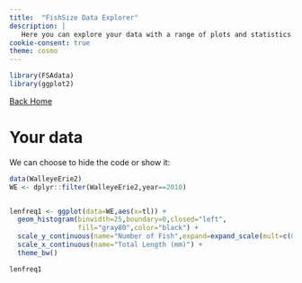 ```yaml
---
title:  "FishSize Data Explorer"
description: |
   Here you can explore your data with a range of plots and statistics.
cookie-consent: true
theme: cosmo 
---
```



```r
library(FSAdata)
library(ggplot2)
```


[Back Home](https://fernandomateos.com/fishweb2/index.html)



# Your data

We can choose to hide the code or show it:

```r
data(WalleyeErie2)
WE <- dplyr::filter(WalleyeErie2,year==2010)


lenfreq1 <- ggplot(data=WE,aes(x=tl)) +
  geom_histogram(binwidth=25,boundary=0,closed="left",
                 fill="gray80",color="black") +
  scale_y_continuous(name="Number of Fish",expand=expand_scale(mult=c(0,0.05))) +
  scale_x_continuous(name="Total Length (mm)") +
  theme_bw()
```

```r
lenfreq1
```
